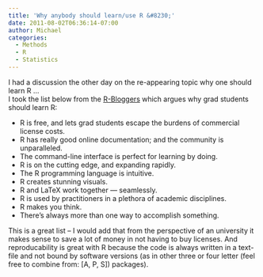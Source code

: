 ```yaml
---
title: 'Why anybody should learn/use R &#8230;'
date: 2011-08-02T06:36:14-07:00
author: Michael
categories:
  - Methods
  - R
  - Statistics
---
```

I had a discussion the other day on the re-appearing topic why one should learn R &#8230;  
I took the list below from the [R-Bloggers](http://www.r-bloggers.com/10-reasons-why-a-grad-student-should-use-r/) which argues why grad students should learn R:

  * R is free, and lets grad students escape the burdens of commercial license costs.
  * R has really good online documentation; and the community is unparalleled.  
  * The command-line interface is perfect for learning by doing. 
  * R is on the cutting edge, and expanding rapidly.
  * The R programming language is intuitive.  
  * R creates stunning visuals. 
  * R and LaTeX work together — seamlessly. 
  * R is used by practitioners in a plethora of academic disciplines. 
  * R makes you think.  
  * There’s always more than one way to accomplish something.

This is a great list &#8211; I would add that from the perspective of an university it makes sense to save a lot of money in not having to buy licenses. And reproducability is great with R because the code is always written in a text-file and not bound by software versions (as in other three or four letter (feel free to combine from: [A, P, S]) packages).